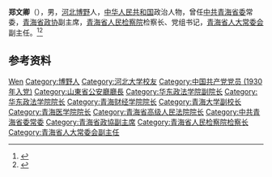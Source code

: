 '''郑文卿'''（{{bd|1910年|12月|1997年|3月}}），男，[[河北|河北]][[博野县|博野]]人，[[中华人民共和国|中华人民共和国]]政治人物，曾任[[中共青海省委|中共青海省委]]常委，[[青海省政协|青海省政协]]副主席，[[青海省人民检察院|青海省人民检察院]]检察长、党组书记，[[青海省人大常委会|青海省人大常委会]]副主任。<ref>{{Cite web|title=华政的故事(十四)——共和国法治建设的侧影|url=http://www.12348.gov.cn/pub/fzxcjyzpt/fzxcfzwh/fzwhfsgs/201907/t20190717_6352.html|accessdate=2020-07-15|work=法制日报|archive-date=2020-07-15|archive-url=https://web.archive.org/web/20200715145659/http://www.12348.gov.cn/pub/fzxcjyzpt/fzxcfzwh/fzwhfsgs/201907/t20190717_6352.html|dead-url=no}}</ref><ref>{{Cite book|title=中华人民共和国职官志|author=何虎生, 李耀东, 向常福主编|publisher=中国社会出版社|year=2003|isbn=9787800883934|location=北京|pages=}}</ref>

== 参考资料 ==
{{reflist}}

{{中国人物小作品}}

{{Authority control}}
{{DEFAULTSORT:Zheng郑}}
[[Category:郑姓|Wen]]
[[Category:博野人|Category:博野人]]
[[Category:河北大学校友|Category:河北大学校友]]
[[Category:中国共产党党员_(1930年入党)|Category:中国共产党党员 (1930年入党)]]
[[Category:山東省公安廳廳長|Category:山東省公安廳廳長]]
[[Category:华东政法学院副院长|Category:华东政法学院副院长]]
[[Category:华东政法学院院长|Category:华东政法学院院长]]
[[Category:青海财经学院院长|Category:青海财经学院院长]]
[[Category:青海大学副校长|Category:青海大学副校长]]
[[Category:青海医学院院长|Category:青海医学院院长]]
[[Category:青海省高级人民法院院长|Category:青海省高级人民法院院长]]
[[Category:中共青海省委常委|Category:中共青海省委常委]]
[[Category:青海省政協副主席|Category:青海省政協副主席]]
[[Category:青海省人民检察院检察长|Category:青海省人民检察院检察长]]
[[Category:青海省人大常委会副主任|Category:青海省人大常委会副主任]]